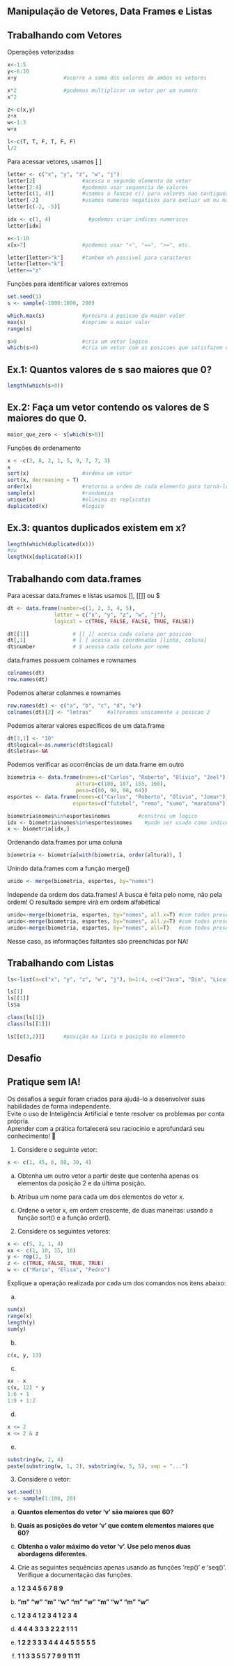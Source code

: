 ## Manipulação de Vetores, Data Frames e Listas

## Trabalhando com Vetores

Operações vetorizadas

```r
x<-1:5
y<-6:10
x+y               #ocorre a soma dos valores de ambos os vetores

x*2               #podemos multiplicar um vetor por um numero
x^2

z<-c(x,y)
z+x
w<-1:3
w+x

l<-c(T, T, F, T, F, F)
l/2
```

Para acessar vetores, usamos \[ \]

```r
letter <- c("x", "y", "z", "w", "j")
letter[2]               #acessa o segundo elemento do vetor
letter[2:4]             #podemos usar sequencia de valores
letter[c(1, 4)]         #usamos a funcao c() para valores nao contiguos
letter[-2]              #usamos numeros negativos para excluir um ou mais valores
letter[c(-2, -5)]

idx <- c(1, 4)            #podemos criar indices numericos
letter[idx]

x<-1:10                 
x[x>7]                  #podemos usar "<", "==", ">=", etc.

letter[letter>"k"]      #tambem eh possivel para caracteres
letter[letter<"k"]
letter=="z"
```

Funções para identificar valores extremos

```r
set.seed(1)
s <- sample(-1000:1000, 200)

which.max(s)            #procura a posicao do maior valor
max(s)                  #imprime o maior valor 
range(s)

s>0                     #cria um vetor logico
which(s>0)              #cria um vetor com as posicoes que satisfazem o comando
```

::: {.callout-tip collapse="true"}
## Ex.1: Quantos valores de s sao maiores que 0?

```r
length(which(s>0))
```
:::

::: {.callout-tip collapse="true"}
## Ex.2: Faça um vetor contendo os valores de S maiores do que 0.

```r
maior_que_zero <- s[which(s>0)]
```
:::

Funções de ordenamento

```r
x < -c(3, 8, 2, 1, 5, 9, 7, 7, 3)
x      
sort(x)                 #ordena um vetor
sort(x, decreasing = T)
order(x)                #retorna a ordem de cada elemento para torná-lo crescente
sample(x)               #randomiza
unique(x)               #elimina as replicatas
duplicated(x)           #logico
```

::: {.callout-tip collapse="true"}
## Ex.3: quantos duplicados existem em x?

```r
length(which(duplicated(x)))
#ou
length(x[duplicated(x)])
```
:::

## Trabalhando com data.frames

Para acessar data.frames e listas usamos \[\], \[\[\]\] ou \$

```r
dt <- data.frame(number=c(1, 2, 3, 4, 5), 
               letter = c("x", "y", "z", "w", "j"),
               logical = c(TRUE, FALSE, FALSE, TRUE, FALSE))

dt[[1]]              # [[ ]] acessa cada coluna por posicao
dt[,1]               # [ ] acessa as coordenadas [linha, coluna]
dt$number            # $ acessa cada coluna por nome
```

data.frames possuem colnames e rownames

```r
colnames(dt)
row.names(dt)
```

Podemos alterar colanmes e rownames

```r
row.names(dt) <- c("a", "b", "c", "d", "e")
colnames(dt)[2] <- "letras"     #alteramos unicamente a posicao 2
```

Podemos alterar valores específicos de um data.frame

```r
dt[3,1] <- "10"
dt$logical<-as.numeric(dt$logical)
dt$letras<-NA
```

Podemos verificar as ocorrências de um data.frame em outro

```r
biometria <- data.frame(nomes=c("Carlos", "Roberto", "Olivio", "Joel"),
                      altura=c(180, 187, 155, 168),
                      peso=c(80, 90, 98, 64))
esportes <- data.frame(nomes=c("Carlos", "Roberto", "Olivio", "Jomar"),
                     esportes=c("futebol", "remo", "sumo", "maratona"))

biometria$nomes%in%esportes$nomes         #constroi um logico 
idx <- biometria$nomes%in%esportes$nomes    #pode ser usado como indice
x <- biometria[idx,]   
```

Ordenando data.frames por uma coluna

```r
biometria <- biometria[with(biometria, order(altura)), ]
```

Unindo data.frames com a função merge()

```r
unido <- merge(biometria, esportes, by="nomes")   
```

::: callout-warning
Independe da ordem dos data.frames! A busca é feita pelo nome, não pela ordem! O resultado sempre virá em ordem alfabética!
:::

```r
unido<-merge(biometria, esportes, by="nomes", all.x=T) #com todos presentos no primeiro
unido<-merge(biometria, esportes, by="nomes", all.y=T) #com todos presentos no segundo
unido<-merge(biometria, esportes, by="nomes", all=T)   #com todos presentos
```

::: callout-warning
Nesse caso, as informações faltantes são preenchidas por NA!
:::

## Trabalhando com Listas

```r
ls<-list(a=c("x", "y", "z", "w", "j"), b=1:4, c=c("Joca", "Bia", "Licurgo"), d=dt)

ls[1]
ls[[1]]
ls$a

class(ls[1])
class(ls[[1]])

ls[[c(3,2)]]      #posição na lista e posição no elemento
```

## Desafio

::: callout-tip
## Pratique sem IA!

Os desafios a seguir foram criados para ajudá-lo a desenvolver suas habilidades de forma independente.\
Evite o uso de Inteligência Artificial e tente resolver os problemas por conta própria.\
Aprender com a prática fortalecerá seu raciocínio e aprofundará seu conhecimento! 🚀
:::

1.  Considere o seguinte vetor:

```r
x <- c(1, 45, 6, 88, 30, 4)
```

a)  Obtenha um outro vetor a partir deste que contenha apenas os elementos da posição 2 e da última posição.

b)  Atribua um nome para cada um dos elementos do vetor x.

c)  Ordene o vetor x, em ordem crescente, de duas maneiras: usando a função sort() e a função order().

<!-- -->

2.  Considere os seguintes vetores:

```r
x <- c(5, 2, 1, 4)
xx <- c(1, 10, 15, 18)
y <- rep(1, 5)
z <- c(TRUE, FALSE, TRUE, TRUE)
w <- c("Maria", "Elisa", "Pedro")
```

Explique a operação realizada por cada um dos comandos nos itens abaixo:

a)  

```r
sum(x) 
range(x) 
length(y) 
sum(y) 
```

b)  

```r
c(x, y, 13)
```

c)  

```r
xx - x 
c(x, 12) * y 
1:6 + 1 
1:9 + 1:2
```

d)  

```r
x <= 2 
x <= 2 & z 
```

e)  

```r
substring(w, 2, 4) 
paste(substring(w, 1, 2), substring(w, 5, 5), sep = "...") 
```

3.  Considere o vetor:

```r
set.seed(1)
v <- sample(1:100, 20)
```

a)  **Quantos elementos do vetor 'v' são maiores que 60?**

b)  **Quais as posições do vetor 'v' que contem elementos maiores que 60?**

c)  **Obtenha o valor máximo do vetor 'v'. Use pelo menos duas abordagens** **diferentes.**

<!-- -->

4.  Crie as seguintes sequências apenas usando as funções 'rep()' e 'seq()'. Verifique a documentação das funções.

<!-- -->

a)  **1 2 3 4 5 6 7 8 9**

b)  **"m" "w" "m" "w" "m" "w" "m" "w" "m" "w"**

c)  **1 2 3 4 1 2 3 4 1 2 3 4**

d)  **4 4 4 3 3 3 2 2 2 1 1 1**

e)  **1 2 2 3 3 3 4 4 4 4 5 5 5 5 5**

f)  **1 1 3 3 5 5 7 7 9 9 11 11**

